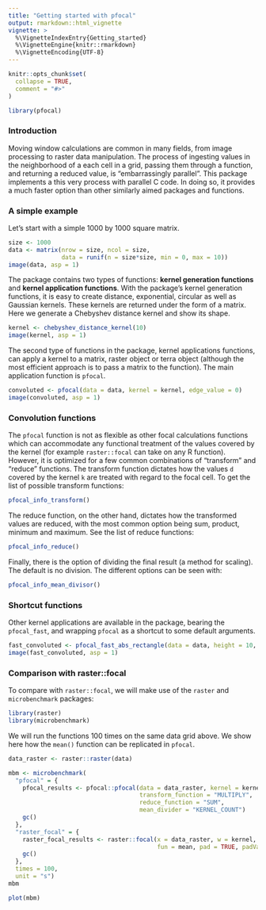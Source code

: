 ```yaml
---
title: "Getting started with pfocal"
output: rmarkdown::html_vignette
vignette: >
  %\VignetteIndexEntry{Getting_started}
  %\VignetteEngine{knitr::rmarkdown}
  %\VignetteEncoding{UTF-8}
---
```


```r
knitr::opts_chunk$set(
  collapse = TRUE,
  comment = "#>"
)
```

```r
library(pfocal)
```

### Introduction

Moving window calculations are common in many fields, from image processing to raster data manipulation. The process of ingesting values in the neighborhood of a each cell in a grid, passing them through a function, and returning a reduced value, is "embarrassingly parallel". This package implements a this very process with parallel C code. In doing so, it provides a much faster option than other similarly aimed packages and functions.

### A simple example

Let's start with a simple 1000 by 1000 square matrix.

```r
size <- 1000
data <- matrix(nrow = size, ncol = size, 
               data = runif(n = size*size, min = 0, max = 10))
image(data, asp = 1)
```

The package contains two types of functions: **kernel generation functions** and **kernel application functions**. With the package's kernel generation functions, it is easy to create distance, exponential, circular as well as Gaussian kernels. These kernels are returned under the form of a matrix. Here we generate a Chebyshev distance kernel and show its shape.

```r
kernel <- chebyshev_distance_kernel(10)
image(kernel, asp = 1)
```

The second type of functions in the package, kernel applications functions, can apply a kernel to a matrix, raster object or terra object (although the most efficient approach is to pass a matrix to the function). The main application function is `pfocal`. 

```r
convoluted <- pfocal(data = data, kernel = kernel, edge_value = 0)
image(convoluted, asp = 1)
```

### Convolution functions

The `pfocal` function is not as flexible as other focal calculations functions which can accommodate any functional treatment of the values covered by the kernel (for example `raster::focal` can take on any R function). However, it is optimized for a few common combinations of "transform" and "reduce" functions. The transform function dictates how the values `d` covered by the kernel `k` are treated with regard to the focal cell. To get the list of possible transform functions:

```r
pfocal_info_transform()
```

The reduce function, on the other hand, dictates how the transformed values are reduced, with the most common option being sum, product, minimum and maximum. See the list of reduce functions:

```r
pfocal_info_reduce()
```

Finally, there is the option of dividing the final result (a method for scaling). The default is no division. The different options can be seen with:

```r
pfocal_info_mean_divisor()
```

### Shortcut functions

Other kernel applications are available in the package, bearing the `pfocal_fast`, and wrapping `pfocal` as a shortcut to some default arguments.

```r
fast_convoluted <- pfocal_fast_abs_rectangle(data = data, height = 10, width = 10)
image(fast_convoluted, asp = 1)
```

### Comparison with raster::focal

To compare with `raster::focal`, we will make use of the `raster` and `microbenchmark` packages:

```r
library(raster)
library(microbenchmark)
```

We will run the functions 100 times on the same data grid above. We show here how the `mean()` function can be replicated in `pfocal`.

```r
data_raster <- raster::raster(data)

mbm <- microbenchmark(
  "pfocal" = {
    pfocal_results <- pfocal::pfocal(data = data_raster, kernel = kernel, 
                                     transform_function = "MULTIPLY",
                                     reduce_function = "SUM", 
                                     mean_divider = "KERNEL_COUNT")
    gc()
  },
  "raster_focal" = {
    raster_focal_results <- raster::focal(x = data_raster, w = kernel, 
                                          fun = mean, pad = TRUE, padValue = 0)
    gc()
  },
  times = 100,
  unit = "s")
mbm
```

```r
plot(mbm)
```